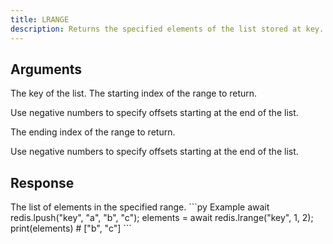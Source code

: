 ```yaml
---
title: LRANGE
description: Returns the specified elements of the list stored at key.
---
```


## Arguments

<ParamField body="key" type="string" required>
  The key of the list.
</ParamField>

<ParamField body="start" type="integer" required>
  The starting index of the range to return.

  Use negative numbers to specify offsets starting at the end of the list.
</ParamField>


<ParamField body="end" type="integer" required>
  The ending index of the range to return.

  Use negative numbers to specify offsets starting at the end of the list.
</ParamField>

## Response

<ResponseField type="TValue[]" required>
  The list of elements in the specified range.
</ResponseField>

<RequestExample>
```py Example 
await redis.lpush("key", "a", "b", "c"); 
elements = await redis.lrange("key", 1, 2); 
print(elements) # ["b", "c"]
 ```
</RequestExample>

